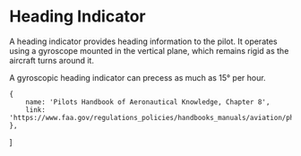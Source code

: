 

# Heading Indicator

A heading indicator provides heading information to the pilot. It operates using
a gyroscope mounted in the vertical plane, which remains rigid as the aircraft
turns around it.

A gyroscopic heading indicator can precess as much as 15&deg; per hour.

    {
        name: 'Pilots Handbook of Aeronautical Knowledge, Chapter 8',
        link: 'https://www.faa.gov/regulations_policies/handbooks_manuals/aviation/phak/media/10_phak_ch8.pdf',
    },
]
